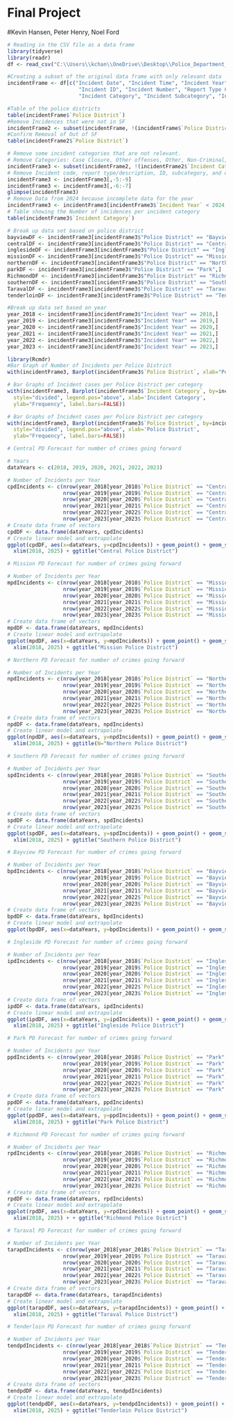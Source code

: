 # Final Project

#Kevin Hansen, Peter Henry, Noel Ford

```{r}
# Reading in the CSV file as a data frame
library(tidyverse)
library(readr)
df <- read_csv("C:\\Users\\kchan\\OneDrive\\Desktop\\Police_Department_Incident_Reports__2018_to_Present_20240208.csv")

```

```{r}
#Creating a subset of the original data frame with only relevant data
incidentFrame <- df[c("Incident Date", "Incident Time", "Incident Year", "Incident Day of Week",
                       "Incident ID", "Incident Number", "Report Type Code", "Report Type Description", "Incident Code",
                       "Incident Category", "Incident Subcategory", "Incident Description", "Police District")]

```

```{r}
#Table of the police districts
table(incidentFrame$`Police District`)
#Remove Incidences that were not in SF
incidentFrame2 <- subset(incidentFrame, !(incidentFrame$`Police District` %in% c("Out of SF"))) 
#Confirm Removal of Out of SF
table(incidentFrame2$`Police District`)
```

```{r}
# Remove some incident categories that are not relevant.
# Remove Categories: Case Closure, Other offenses, Other, Non-Criminal, Other Miscellaneous 
incidentFrame3 <- subset(incidentFrame2, !(incidentFrame2$`Incident Category` %in% c("Case Closure","Other offenses", "Other", "Non-Criminal", "Other Miscellaneous")))
# Remove Incident code, report type/description, ID, subcategory, and description.
incidentFrame3 <- incidentFrame3[,-5:-9]
incidentFrame3 <- incidentFrame3[,-6:-7]
glimpse(incidentFrame3)
# Remove Data from 2024 because incomplete data for the year
incidentFrame3 <- incidentFrame3[incidentFrame3$`Incident Year` < 2024,]
# Table showing the Number of incidences per incident category
table(incidentFrame3$`Incident Category`)
```
```{r}
# Break up data set based on police district
bayviewDF <- incidentFrame3[incidentFrame3$"Police District" == "Bayview",]
centralDF <- incidentFrame3[incidentFrame3$"Police District" == "Central",]
inglesideDF <- incidentFrame3[incidentFrame3$"Police District" == "Ingleside",]
missionDF <- incidentFrame3[incidentFrame3$"Police District" == "Mission",]
northernDF <- incidentFrame3[incidentFrame3$"Police District" == "Northern",]
parkDF <- incidentFrame3[incidentFrame3$"Police District" == "Park",]
RichmondDF <- incidentFrame3[incidentFrame3$"Police District" == "Richmond",]
southernDF <- incidentFrame3[incidentFrame3$"Police District" == "Southern",]
TaravalDF <- incidentFrame3[incidentFrame3$"Police District" == "Taraval",]
tenderloinDF <- incidentFrame3[incidentFrame3$"Police District" == "Tenderloin",]

```

```{r}
#Break up data set based on year
year_2018 <- incidentFrame3[incidentFrame3$"Incident Year" == 2018,]  
year_2019 <- incidentFrame3[incidentFrame3$"Incident Year" == 2019,] 
year_2020 <- incidentFrame3[incidentFrame3$"Incident Year" == 2020,] 
year_2021 <- incidentFrame3[incidentFrame3$"Incident Year" == 2021,] 
year_2022 <- incidentFrame3[incidentFrame3$"Incident Year" == 2022,] 
year_2023 <- incidentFrame3[incidentFrame3$"Incident Year" == 2023,] 
```

```{r}
library(Rcmdr)
#Bar Graph of Number of Incidents per Police District
with(incidentFrame3, Barplot(incidentFrame3$`Police District`, xlab="Police District", ylab="Frequency", label.bars=TRUE))

# Bar Graphs of Incident cases per Police District per category
with(incidentFrame3, Barplot(incidentFrame3$`Incident Category`, by=incidentFrame3$`Police District`, 
  style="divided", legend.pos="above", xlab='Incident Category', 
  ylab="Frequency", label.bars=FALSE))

# Bar Graphs of Incident cases per Police District per category
with(incidentFrame3, Barplot(incidentFrame3$`Police District`, by=incidentFrame3$`Incident Category`, 
  style="divided", legend.pos="above", xlab='Police District', 
  ylab="Frequency", label.bars=FALSE))

```

```{r}
# Central PD Forecast for number of crimes going forward

# Years
dataYears <- c(2018, 2019, 2020, 2021, 2022, 2023)

# Number of Incidents per Year
cpdIncidents <- c(nrow(year_2018[year_2018$`Police District` == "Central",]),
                  nrow(year_2019[year_2019$`Police District` == "Central",]),
                  nrow(year_2020[year_2020$`Police District` == "Central",]),
                  nrow(year_2021[year_2021$`Police District` == "Central",]),
                  nrow(year_2022[year_2022$`Police District` == "Central",]),
                  nrow(year_2023[year_2023$`Police District` == "Central",]))
# Create data frame of vectors
cpdDF <- data.frame(dataYears, cpdIncidents)
# Create linear model and extrapolate
ggplot(cpdDF, aes(x=dataYears, y=cpdIncidents)) + geom_point() + geom_smooth(method="lm", fullrange=T) + 
  xlim(2018, 2025) + ggtitle("Central Police District")

```
```{r}
# Mission PD Forecast for number of crimes going forward

# Number of Incidents per Year
mpdIncidents <- c(nrow(year_2018[year_2018$`Police District` == "Mission",]),
                  nrow(year_2019[year_2019$`Police District` == "Mission",]),
                  nrow(year_2020[year_2020$`Police District` == "Mission",]),
                  nrow(year_2021[year_2021$`Police District` == "Mission",]),
                  nrow(year_2022[year_2022$`Police District` == "Mission",]),
                  nrow(year_2023[year_2023$`Police District` == "Mission",]))
# Create data frame of vectors
mpdDF <- data.frame(dataYears, mpdIncidents)
# Create linear model and extrapolate
ggplot(mpdDF, aes(x=dataYears, y=mpdIncidents)) + geom_point() + geom_smooth(method="lm", fullrange=T) + 
  xlim(2018, 2025) + ggtitle("Mission Police District")
```
```{r}
# Northern PD Forecast for number of crimes going forward

# Number of Incidents per Year
npdIncidents <- c(nrow(year_2018[year_2018$`Police District` == "Northern",]),
                  nrow(year_2019[year_2019$`Police District` == "Northern",]),
                  nrow(year_2020[year_2020$`Police District` == "Northern",]),
                  nrow(year_2021[year_2021$`Police District` == "Northern",]),
                  nrow(year_2022[year_2022$`Police District` == "Northern",]),
                  nrow(year_2023[year_2023$`Police District` == "Northern",]))
# Create data frame of vectors
npdDF <- data.frame(dataYears, npdIncidents)
# Create linear model and extrapolate
ggplot(npdDF, aes(x=dataYears, y=npdIncidents)) + geom_point() + geom_smooth(method="lm", fullrange=T) + 
  xlim(2018, 2025) + ggtitle(N="Northern Police District")
```
```{r}
# Southern PD Forecast for number of crimes going forward

# Number of Incidents per Year
spdIncidents <- c(nrow(year_2018[year_2018$`Police District` == "Southern",]),
                  nrow(year_2019[year_2019$`Police District` == "Southern",]),
                  nrow(year_2020[year_2020$`Police District` == "Southern",]),
                  nrow(year_2021[year_2021$`Police District` == "Southern",]),
                  nrow(year_2022[year_2022$`Police District` == "Southern",]),
                  nrow(year_2023[year_2023$`Police District` == "Southern",]))
# Create data frame of vectors
spdDF <- data.frame(dataYears, spdIncidents)
# Create linear model and extrapolate
ggplot(spdDF, aes(x=dataYears, y=spdIncidents)) + geom_point() + geom_smooth(method="lm", fullrange=T)+
  xlim(2018, 2025) + ggtitle("Southern Police District")
```
```{r}
# Bayview PD Forecast for number of crimes going forward

# Number of Incidents per Year
bpdIncidents <- c(nrow(year_2018[year_2018$`Police District` == "Bayview",]),
                  nrow(year_2019[year_2019$`Police District` == "Bayview",]),
                  nrow(year_2020[year_2020$`Police District` == "Bayview",]),
                  nrow(year_2021[year_2021$`Police District` == "Bayview",]),
                  nrow(year_2022[year_2022$`Police District` == "Bayview",]),
                  nrow(year_2023[year_2023$`Police District` == "Bayview",]))
# Create data frame of vectors
bpdDF <- data.frame(dataYears, bpdIncidents)
# Create linear model and extrapolate
ggplot(bpdDF, aes(x=dataYears, y=bpdIncidents)) + geom_point() + geom_smooth(method="lm", fullrange=T) + xlim(2018, 2025) + ggtitle("Bayview Police District")
```
```{r}
# Ingleside PD Forecast for number of crimes going forward

# Number of Incidents per Year
ipdIncidents <- c(nrow(year_2018[year_2018$`Police District` == "Ingleside",]),
                  nrow(year_2019[year_2019$`Police District` == "Ingleside",]),
                  nrow(year_2020[year_2020$`Police District` == "Ingleside",]),
                  nrow(year_2021[year_2021$`Police District` == "Ingleside",]),
                  nrow(year_2022[year_2022$`Police District` == "Ingleside",]),
                  nrow(year_2023[year_2023$`Police District` == "Ingleside",]))
# Create data frame of vectors
ipdDF <- data.frame(dataYears, ipdIncidents)
# Create linear model and extrapolate
ggplot(ipdDF, aes(x=dataYears, y=ipdIncidents)) + geom_point() + geom_smooth(method="lm", fullrange=T) + 
  xlim(2018, 2025) + ggtitle("Ingleside Police District")
```
```{r}
# Park PD Forecast for number of crimes going forward

# Number of Incidents per Year
ppdIncidents <- c(nrow(year_2018[year_2018$`Police District` == "Park",]),
                  nrow(year_2019[year_2019$`Police District` == "Park",]),
                  nrow(year_2020[year_2020$`Police District` == "Park",]),
                  nrow(year_2021[year_2021$`Police District` == "Park",]),
                  nrow(year_2022[year_2022$`Police District` == "Park",]),
                  nrow(year_2023[year_2023$`Police District` == "Park",]))
# Create data frame of vectors
ppdDF <- data.frame(dataYears, ppdIncidents)
# Create linear model and extrapolate
ggplot(ppdDF, aes(x=dataYears, y=ppdIncidents)) + geom_point() + geom_smooth(method="lm", fullrange=T) +
  xlim(2018, 2025) + ggtitle("Park Police District")
```
```{r}
# Richmond PD Forecast for number of crimes going forward

# Number of Incidents per Year
rpdIncidents <- c(nrow(year_2018[year_2018$`Police District` == "Richmond",]),
                  nrow(year_2019[year_2019$`Police District` == "Richmond",]),
                  nrow(year_2020[year_2020$`Police District` == "Richmond",]),
                  nrow(year_2021[year_2021$`Police District` == "Richmond",]),
                  nrow(year_2022[year_2022$`Police District` == "Richmond",]),
                  nrow(year_2023[year_2023$`Police District` == "Richmond",]))
# Create data frame of vectors
rpdDF <- data.frame(dataYears, rpdIncidents)
# Create linear model and extrapolate
ggplot(rpdDF, aes(x=dataYears, y=rpdIncidents)) + geom_point() + geom_smooth(method="lm", fullrange=T) + 
  xlim(2018, 2025) + + ggtitle("Richmond Police District")
```
```{r}
# Taraval PD Forecast for number of crimes going forward

# Number of Incidents per Year
tarapdIncidents <- c(nrow(year_2018[year_2018$`Police District` == "Taraval",]),
                  nrow(year_2019[year_2019$`Police District` == "Taraval",]),
                  nrow(year_2020[year_2020$`Police District` == "Taraval",]),
                  nrow(year_2021[year_2021$`Police District` == "Taraval",]),
                  nrow(year_2022[year_2022$`Police District` == "Taraval",]),
                  nrow(year_2023[year_2023$`Police District` == "Taraval",]))
# Create data frame of vectors
tarapdDF <- data.frame(dataYears, tarapdIncidents)
# Create linear model and extrapolate
ggplot(tarapdDF, aes(x=dataYears, y=tarapdIncidents)) + geom_point() + geom_smooth(method="lm", fullrange=T) +
  xlim(2018, 2025) + ggtitle("Taraval Police District")
```
```{r}
# Tenderloin PD Forecast for number of crimes going forward

# Number of Incidents per Year
tendpdIncidents <- c(nrow(year_2018[year_2018$`Police District` == "Tenderloin",]),
                  nrow(year_2019[year_2019$`Police District` == "Tenderloin",]),
                  nrow(year_2020[year_2020$`Police District` == "Tenderloin",]),
                  nrow(year_2021[year_2021$`Police District` == "Tenderloin",]),
                  nrow(year_2022[year_2022$`Police District` == "Tenderloin",]),
                  nrow(year_2023[year_2023$`Police District` == "Tenderloin",]))
# Create data frame of vectors
tendpdDF <- data.frame(dataYears, tendpdIncidents)
# Create linear model and extrapolate
ggplot(tendpdDF, aes(x=dataYears, y=tendpdIncidents)) + geom_point() + geom_smooth(method="lm", fullrange=T) + 
  xlim(2018, 2025) + ggtitle("Tenderloin Police District")
```
